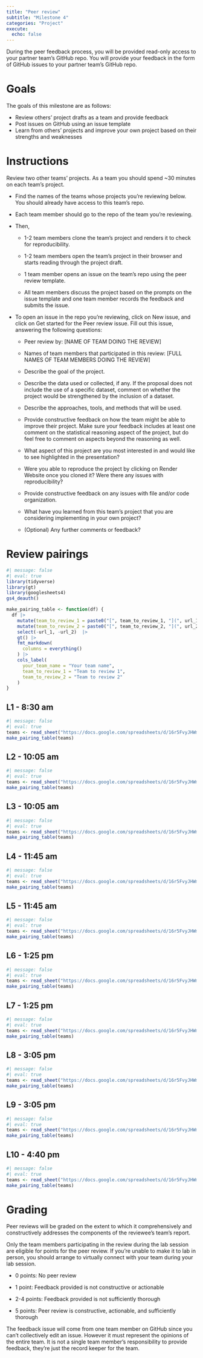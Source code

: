 ```yaml
---
title: "Peer review"
subtitle: "Milestone 4"
categories: "Project"
execute:
  echo: false
---
```


During the peer feedback process, you will be provided read-only access to your partner team's GitHub repo. You will provide your feedback in the form of GitHub issues to your partner team's GitHub repo.

# Goals

The goals of this milestone are as follows:

-   Review others' project drafts as a team and provide feedback
-   Post issues on GitHub using an issue template
-   Learn from others' projects and improve your own project based on their strengths and weaknesses

# Instructions

Review two other teams' projects. As a team you should spend \~30 minutes on each team's project.

-   Find the names of the teams whose projects you're reviewing below. You should already have access to this team's repo.

-   Each team member should go to the repo of the team you're reviewing.

-   Then,

    -   1-2 team members clone the team's project and renders it to check for reproducibility.

    -   1-2 team members open the team's project in their browser and starts reading through the project draft.

    -   1 team member opens an issue on the team's repo using the peer review template.

    -   All team members discuss the project based on the prompts on the issue template and one team member records the feedback and submits the issue.

-   To open an issue in the repo you're reviewing, click on New issue, and click on Get started for the Peer review issue. Fill out this issue, answering the following questions:

    -   Peer review by: \[NAME OF TEAM DOING THE REVIEW\]

    -   Names of team members that participated in this review: \[FULL NAMES OF TEAM MEMBERS DOING THE REVIEW\]

    -   Describe the goal of the project.

    -   Describe the data used or collected, if any. If the proposal does not include the use of a specific dataset, comment on whether the project would be strengthened by the inclusion of a dataset.

    -   Describe the approaches, tools, and methods that will be used.

    -   Provide constructive feedback on how the team might be able to improve their project. Make sure your feedback includes at least one comment on the statistical reasoning aspect of the project, but do feel free to comment on aspects beyond the reasoning as well.

    -   What aspect of this project are you most interested in and would like to see highlighted in the presentation?

    -   Were you able to reproduce the project by clicking on Render Website once you cloned it? Were there any issues with reproducibility?

    -   Provide constructive feedback on any issues with file and/or code organization.

    -   What have you learned from this team's project that you are considering implementing in your own project?

    -   (Optional) Any further comments or feedback?

# Review pairings

```r
#| message: false
#| eval: true
library(tidyverse)
library(gt)
library(googlesheets4)
gs4_deauth()

make_pairing_table <- function(df) {
  df |>
    mutate(team_to_review_1 = paste0("[", team_to_review_1, "](", url_1, ")")) |>
    mutate(team_to_review_2 = paste0("[", team_to_review_2, "](", url_2, ")")) |>
    select(-url_1, -url_2)  |>
    gt() |>
    fmt_markdown(
      columns = everything() 
    ) |>
    cols_label(
      your_team_name = "Your team name",
      team_to_review_1 = "Team to review 1",
      team_to_review_2 = "Team to review 2"
    )
}

```

::: panel-tabset
## L1 - 8:30 am

```r
#| message: false
#| eval: true
teams <- read_sheet("https://docs.google.com/spreadsheets/d/16r5FvyJHWm2QBRJEredFB_f_l_JIolzOZGLkfmy92Bg", sheet = paste0("lab_", 1))
make_pairing_table(teams)
```

## L2 - 10:05 am

```r
#| message: false
#| eval: true
teams <- read_sheet("https://docs.google.com/spreadsheets/d/16r5FvyJHWm2QBRJEredFB_f_l_JIolzOZGLkfmy92Bg", sheet = paste0("lab_", 2))
make_pairing_table(teams)
```

## L3 - 10:05 am

```r
#| message: false
#| eval: true
teams <- read_sheet("https://docs.google.com/spreadsheets/d/16r5FvyJHWm2QBRJEredFB_f_l_JIolzOZGLkfmy92Bg", sheet = paste0("lab_", 3))
make_pairing_table(teams)
```

## L4 - 11:45 am

```r
#| message: false
#| eval: true
teams <- read_sheet("https://docs.google.com/spreadsheets/d/16r5FvyJHWm2QBRJEredFB_f_l_JIolzOZGLkfmy92Bg", sheet = paste0("lab_", 4))
make_pairing_table(teams)
```

## L5 - 11:45 am

```r
#| message: false
#| eval: true
teams <- read_sheet("https://docs.google.com/spreadsheets/d/16r5FvyJHWm2QBRJEredFB_f_l_JIolzOZGLkfmy92Bg", sheet = paste0("lab_", 5))
make_pairing_table(teams)
```

## L6 - 1:25 pm

```r
#| message: false
#| eval: true
teams <- read_sheet("https://docs.google.com/spreadsheets/d/16r5FvyJHWm2QBRJEredFB_f_l_JIolzOZGLkfmy92Bg", sheet = paste0("lab_", 6))
make_pairing_table(teams)
```

## L7 - 1:25 pm

```r
#| message: false
#| eval: true
teams <- read_sheet("https://docs.google.com/spreadsheets/d/16r5FvyJHWm2QBRJEredFB_f_l_JIolzOZGLkfmy92Bg", sheet = paste0("lab_", 7))
make_pairing_table(teams)
```

## L8 - 3:05 pm

```r
#| message: false
#| eval: true
teams <- read_sheet("https://docs.google.com/spreadsheets/d/16r5FvyJHWm2QBRJEredFB_f_l_JIolzOZGLkfmy92Bg", sheet = paste0("lab_", 8))
make_pairing_table(teams)
```

## L9 - 3:05 pm

```r
#| message: false
#| eval: true
teams <- read_sheet("https://docs.google.com/spreadsheets/d/16r5FvyJHWm2QBRJEredFB_f_l_JIolzOZGLkfmy92Bg", sheet = paste0("lab_", 9))
make_pairing_table(teams)
```

## L10 - 4:40 pm

```r
#| message: false
#| eval: true
teams <- read_sheet("https://docs.google.com/spreadsheets/d/16r5FvyJHWm2QBRJEredFB_f_l_JIolzOZGLkfmy92Bg", sheet = paste0("lab_", 10))
make_pairing_table(teams)
```
:::

# Grading

Peer reviews will be graded on the extent to which it comprehensively and constructively addresses the components of the reviewee's team's report.

Only the team members participating in the review during the lab session are eligible for points for the peer review. If you're unable to make it to lab in person, you should arrange to virtually connect with your team during your lab session.

-   0 points: No peer review

-   1 point: Feedback provided is not constructive or actionable

-   2-4 points: Feedback provided is not sufficiently thorough

-   5 points: Peer review is constructive, actionable, and sufficiently thorough

::: callout-note
The feedback issue will come from one team member on GitHub since you can't collectively edit an issue. However it must represent the opinions of the entire team. It is not a single team member's responsibility to provide feedback, they're just the record keeper for the team.
:::

